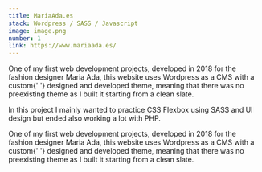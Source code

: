 ```yaml
---
title: MariaAda.es
stack: Wordpress / SASS / Javascript
image: image.png
number: 1
link: https://www.mariaada.es/
---
```


<ModalText>
  <p>
    One of my first web development projects, developed in <span>2018</span> for the fashion
    designer Maria Ada, this website uses <span>Wordpress</span> as a CMS with a <span>custom</span>{' '}
    designed and developed theme, meaning that there was no preexisting theme as I built it starting
    from a clean slate.
  </p>
  <p>
    In this project I mainly wanted to practice <span>CSS Flexbox</span> using <span>SASS</span> and
    UI design but ended also working a lot with <span>PHP</span>.
  </p>
  <p>
    One of my first web development projects, developed in <span>2018</span> for the fashion
    designer Maria Ada, this website uses <span>Wordpress</span> as a CMS with a <span>custom</span>{' '}
    designed and developed theme, meaning that there was no preexisting theme as I built it starting
    from a clean slate.
  </p>
</ModalText>
